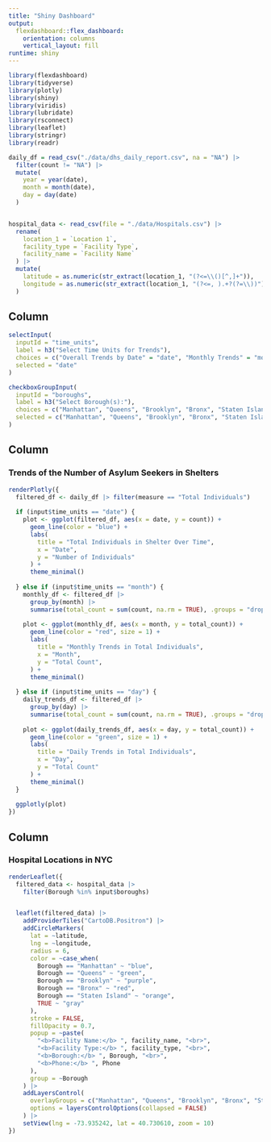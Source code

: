 ```yaml
---
title: "Shiny Dashboard"
output: 
  flexdashboard::flex_dashboard:
    orientation: columns
    vertical_layout: fill
runtime: shiny
---
```


```r
library(flexdashboard)
library(tidyverse)
library(plotly)
library(shiny)
library(viridis)
library(lubridate)
library(rsconnect)
library(leaflet)
library(stringr)
library(readr)

```

```r
daily_df = read_csv("./data/dhs_daily_report.csv", na = "NA") |> 
  filter(count != "NA") |> 
  mutate(
    year = year(date),
    month = month(date),
    day = day(date)
  )


hospital_data <- read_csv(file = "./data/Hospitals.csv") |>  
  rename(
    location_1 = `Location 1`, 
    facility_type = `Facility Type`,
    facility_name = `Facility Name`
  ) |> 
  mutate(
    latitude = as.numeric(str_extract(location_1, "(?<=\\()[^,]+")),
    longitude = as.numeric(str_extract(location_1, "(?<=, ).+?(?=\\))"))
  )


```



Column {.sidebar}
-----------------------------------------------------------------------

```r
selectInput(
  inputId = "time_units",
  label = h3("Select Time Units for Trends"),
  choices = c("Overall Trends by Date" = "date", "Monthly Trends" = "month", "Daily Trends" = "day"),
  selected = "date"
)
```

```r
checkboxGroupInput(
  inputId = "boroughs",
  label = h3("Select Borough(s):"),
  choices = c("Manhattan", "Queens", "Brooklyn", "Bronx", "Staten Island"),
  selected = c("Manhattan", "Queens", "Brooklyn", "Bronx", "Staten Island")
)
```



Column {data-width=650}
-----------------------------------------------------------------------

### Trends of the Number of Asylum Seekers in Shelters

```r
renderPlotly({
  filtered_df <- daily_df |> filter(measure == "Total Individuals")
  
  if (input$time_units == "date") {
    plot <- ggplot(filtered_df, aes(x = date, y = count)) +
      geom_line(color = "blue") +
      labs(
        title = "Total Individuals in Shelter Over Time",
        x = "Date",
        y = "Number of Individuals"
      ) +
      theme_minimal()
    
  } else if (input$time_units == "month") {
    monthly_df <- filtered_df |> 
      group_by(month) |> 
      summarise(total_count = sum(count, na.rm = TRUE), .groups = "drop")
    
    plot <- ggplot(monthly_df, aes(x = month, y = total_count)) +
      geom_line(color = "red", size = 1) +
      labs(
        title = "Monthly Trends in Total Individuals",
        x = "Month",
        y = "Total Count",
      ) +
      theme_minimal()
    
  } else if (input$time_units == "day") {
    daily_trends_df <- filtered_df |> 
      group_by(day) |> 
      summarise(total_count = sum(count, na.rm = TRUE), .groups = "drop")
    
    plot <- ggplot(daily_trends_df, aes(x = day, y = total_count)) +
      geom_line(color = "green", size = 1) +
      labs(
        title = "Daily Trends in Total Individuals",
        x = "Day",
        y = "Total Count"
      ) +
      theme_minimal()
  }
  
  ggplotly(plot)
})


```

Column {data-width=350}
-----------------------------------------------------------------------

### Hospital Locations in NYC

```r
renderLeaflet({
  filtered_data <- hospital_data |> 
    filter(Borough %in% input$boroughs)


  leaflet(filtered_data) |> 
    addProviderTiles("CartoDB.Positron") |> 
    addCircleMarkers(
      lat = ~latitude,
      lng = ~longitude,
      radius = 6,
      color = ~case_when(
        Borough == "Manhattan" ~ "blue",
        Borough == "Queens" ~ "green",
        Borough == "Brooklyn" ~ "purple",
        Borough == "Bronx" ~ "red",
        Borough == "Staten Island" ~ "orange",
        TRUE ~ "gray"
      ),
      stroke = FALSE,
      fillOpacity = 0.7,
      popup = ~paste(
        "<b>Facility Name:</b> ", facility_name, "<br>",
        "<b>Facility Type:</b> ", facility_type, "<br>",
        "<b>Borough:</b> ", Borough, "<br>",
        "<b>Phone:</b> ", Phone
      ),
      group = ~Borough
    ) |> 
    addLayersControl(
      overlayGroups = c("Manhattan", "Queens", "Brooklyn", "Bronx", "Staten Island"),
      options = layersControlOptions(collapsed = FALSE)
    ) |> 
    setView(lng = -73.935242, lat = 40.730610, zoom = 10)
})

```



